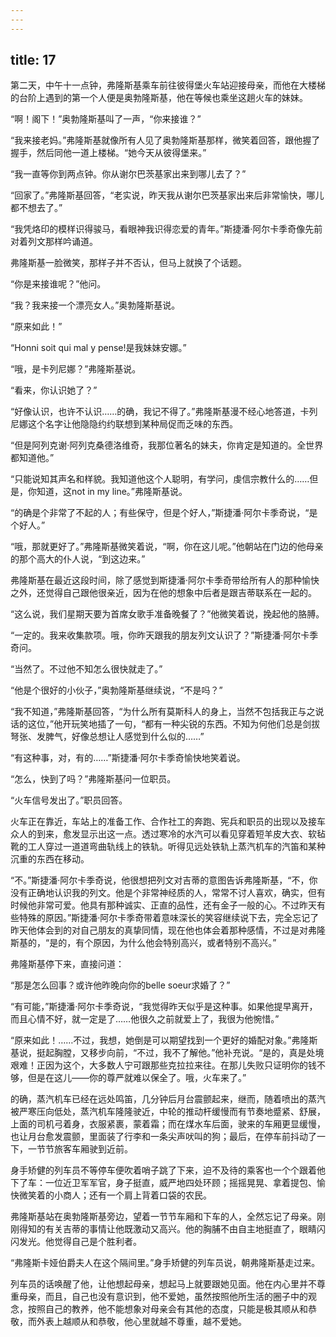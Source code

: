 ```yaml
---
---
---
```

title: 17
---




第二天，中午十一点钟，弗隆斯基乘车前往彼得堡火车站迎接母亲，而他在大楼梯的台阶上遇到的第一个人便是奥勃隆斯基，他在等候也乘坐这趟火车的妹妹。

“啊！阁下！”奥勃隆斯基叫了一声，“你来接谁？”

“我来接老妈。”弗隆斯基就像所有人见了奥勃隆斯基那样，微笑着回答，跟他握了握手，然后同他一道上楼梯。“她今天从彼得堡来。”

“我一直等你到两点钟。你从谢尔巴茨基家出来到哪儿去了？”

“回家了。”弗隆斯基回答，“老实说，昨天我从谢尔巴茨基家出来后非常愉快，哪儿都不想去了。”

“我凭烙印的模样识得骏马，看眼神我识得恋爱的青年。”斯捷潘·阿尔卡季奇像先前对着列文那样吟诵道。

弗隆斯基一脸微笑，那样子并不否认，但马上就换了个话题。

“你是来接谁呢？”他问。

“我？我来接一个漂亮女人。”奥勃隆斯基说。

“原来如此！”

“Honni soit qui mal y pense!是我妹妹安娜。”

“哦，是卡列尼娜？”弗隆斯基说。

“看来，你认识她了？”

“好像认识，也许不认识……的确，我记不得了。”弗隆斯基漫不经心地答道，卡列尼娜这个名字让他隐隐约约联想到某种局促而乏味的东西。

“但是阿列克谢·阿列克桑德洛维奇，我那位著名的妹夫，你肯定是知道的。全世界都知道他。”

“只能说知其声名和样貌。我知道他这个人聪明，有学问，虔信宗教什么的……但是，你知道，这not in my line。”弗隆斯基说。

“的确是个非常了不起的人；有些保守，但是个好人，”斯捷潘·阿尔卡季奇说，“是个好人。”

“哦，那就更好了。”弗隆斯基微笑着说，“啊，你在这儿呢。”他朝站在门边的他母亲的那个高大的仆人说，“到这边来。”

弗隆斯基在最近这段时间，除了感觉到斯捷潘·阿尔卡季奇带给所有人的那种愉快之外，还觉得自己跟他很亲近，因为在他的想象中后者是跟吉蒂联系在一起的。

“这么说，我们星期天要为首席女歌手准备晚餐了？”他微笑着说，挽起他的胳膊。

“一定的。我来收集款项。哦，你昨天跟我的朋友列文认识了？”斯捷潘·阿尔卡季奇问。

“当然了。不过他不知怎么很快就走了。”

“他是个很好的小伙子，”奥勃隆斯基继续说，“不是吗？”

“我不知道，”弗隆斯基回答，“为什么所有莫斯科人的身上，当然不包括我正与之说话的这位，”他开玩笑地插了一句，“都有一种尖锐的东西。不知为何他们总是剑拔弩张、发脾气，好像总想让人感觉到什么似的……”

“有这种事，对，有的……”斯捷潘·阿尔卡季奇愉快地笑着说。

“怎么，快到了吗？”弗隆斯基问一位职员。

“火车信号发出了。”职员回答。

火车正在靠近，车站上的准备工作、合作社工的奔跑、宪兵和职员的出现以及接车众人的到来，愈发显示出这一点。透过寒冷的水汽可以看见穿着短羊皮大衣、软毡靴的工人穿过一道道弯曲轨线上的铁轨。听得见远处铁轨上蒸汽机车的汽笛和某种沉重的东西在移动。

“不。”斯捷潘·阿尔卡季奇说，他很想把列文对吉蒂的意图告诉弗隆斯基，“不，你没有正确地认识我的列文。他是个非常神经质的人，常常不讨人喜欢，确实，但有时候他非常可爱。他具有那种诚实、正直的品性，还有金子一般的心。不过昨天有些特殊的原因。”斯捷潘·阿尔卡季奇带着意味深长的笑容继续说下去，完全忘记了昨天他体会到的对自己朋友的真挚同情，现在他也体会着那种感情，不过是对弗隆斯基的，“是的，有个原因，为什么他会特别高兴，或者特别不高兴。”

弗隆斯基停下来，直接问道：

“那是怎么回事？或许他昨晚向你的belle soeur求婚了？”

“有可能，”斯捷潘·阿尔卡季奇说，“我觉得昨天似乎是这种事。如果他提早离开，而且心情不好，就一定是了……他很久之前就爱上了，我很为他惋惜。”

“原来如此！……不过，我想，她倒是可以期望找到一个更好的婚配对象。”弗隆斯基说，挺起胸膛，又移步向前，“不过，我不了解他。”他补充说。“是的，真是处境艰难！正因为这个，大多数人宁可跟那些克拉拉来往。在那儿失败只证明你的钱不够，但是在这儿——你的尊严就难以保全了。哦，火车来了。”

的确，蒸汽机车已经在远处鸣笛，几分钟后月台震颤起来，继而，随着喷出的蒸汽被严寒压向低处，蒸汽机车隆隆驶近，中轮的推动杆缓慢而有节奏地蹙紧、舒展，上面的司机弓着身，衣服紧裹，蒙着霜；而在煤水车后面，驶来的车厢更显缓慢，也让月台愈发震颤，里面装了行李和一条尖声吠叫的狗；最后，在停车前抖动了一下，一节节旅客车厢驶到近前。

身手矫健的列车员不等停车便吹着哨子跳了下来，迫不及待的乘客也一个个跟着他下了车：一位近卫军军官，身子挺直，威严地四处环顾；摇摇晃晃、拿着提包、愉快微笑着的小商人；还有一个肩上背着口袋的农民。

弗隆斯基站在奥勃隆斯基旁边，望着一节节车厢和下车的人，全然忘记了母亲。刚刚得知的有关吉蒂的事情让他既激动又高兴。他的胸脯不由自主地挺直了，眼睛闪闪发光。他觉得自己是个胜利者。

“弗隆斯卡娅伯爵夫人在这个隔间里。”身手矫健的列车员说，朝弗隆斯基走过来。

列车员的话唤醒了他，让他想起母亲，想起马上就要跟她见面。他在内心里并不尊重母亲，而且，自己也没有意识到，他不爱她，虽然按照他所生活的圈子中的观念，按照自己的教养，他不能想象对母亲会有其他的态度，只能是极其顺从和恭敬，而外表上越顺从和恭敬，他心里就越不尊重，越不爱她。
